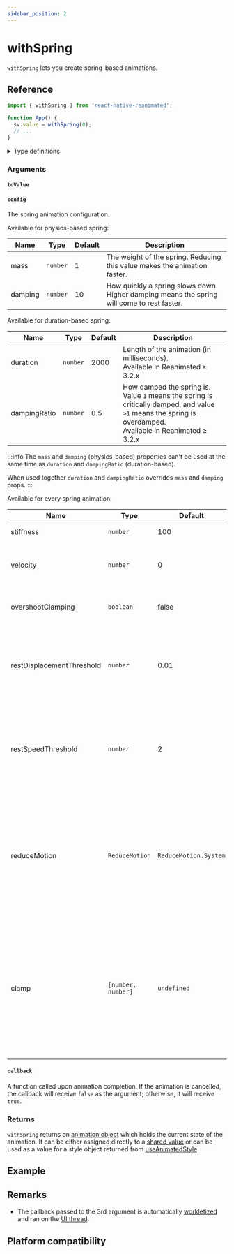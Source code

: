 ```yaml
---
sidebar_position: 2
---
```



# withSpring

`withSpring` lets you create spring-based animations.


<InteractiveExample src={SpringBasicSrc} component={SpringBasic} />

## Reference

```javascript
import { withSpring } from 'react-native-reanimated';

function App() {
  sv.value = withSpring(0);
  // ...
}
```

<details>
<summary>Type definitions</summary>

```typescript
type AnimatableValue = number | string | number[];

interface WithSpringConfig {
  damping?: number;
  mass?: number;
  stiffness?: number;
  overshootClamping?: boolean;
  restSpeedThreshold?: number;
  restDisplacementThreshold?: number;
  velocity?: number;
  reduceMotion?: ReduceMotion;
  clamp?: [number, number];
}

function withSpring<T extends AnimatableValue>(
  toValue: T,
  config?: WithSpringConfig,
  callback?: (finished?: boolean, current?: AnimatableValue) => void
): T;

enum ReduceMotion {
  System = 'system',
  Always = 'always',
  Never = 'never',
}
```

</details>

### Arguments

#### `toValue`


<AnimationToValue />

#### `config` <Optional />

The spring animation configuration.


<InteractivePlayground usePlayground={useSpringPlayground} />

Available for physics-based spring:

| Name                 | Type     | Default | Description                                                                                |
| -------------------- | -------- | ------- | ------------------------------------------------------------------------------------------ |
| mass <Optional />    | `number` | 1       | The weight of the spring. Reducing this value makes the animation faster.                  |
| damping <Optional /> | `number` | 10      | How quickly a spring slows down. Higher damping means the spring will come to rest faster. |

Available for duration-based spring:

| Name                      | Type     | Default | Description                                                                                                                                                     |
| ------------------------- | -------- | ------- | --------------------------------------------------------------------------------------------------------------------------------------------------------------- |
| duration <Optional />     | `number` | 2000    | Length of the animation (in milliseconds). <br/> Available in Reanimated ≥ 3.2.x                                                                                |
| dampingRatio <Optional /> | `number` | 0.5     | How damped the spring is. Value `1` means the spring is critically damped, and value `>1` means the spring is overdamped. <br/> Available in Reanimated ≥ 3.2.x |

:::info
The `mass` and `damping` (physics-based) properties can't be used at the same time as `duration` and `dampingRatio` (duration-based).

When used together `duration` and `dampingRatio` overrides `mass` and `damping` props.
:::

Available for every spring animation:

| Name                                   | Type               | Default               | Description                                                                                                                                                                        |
| -------------------------------------- | ------------------ | --------------------- | ---------------------------------------------------------------------------------------------------------------------------------------------------------------------------------- |
| stiffness <Optional />                 | `number`           | 100                   | How bouncy the spring is.                                                                                                                                                          |
| velocity <Optional />                  | `number`           | 0                     | Initial velocity applied to the spring equation.                                                                                                                                   |
| overshootClamping <Optional />         | `boolean`          | false                 | Whether a spring can bounce over the `toValue`.                                                                                                                                    |
| restDisplacementThreshold <Optional /> | `number`           | 0.01                  | The displacement below which the spring will snap to `toValue` without further oscillations.                                                                                       |
| restSpeedThreshold <Optional />        | `number`           | 2                     | The speed in pixels per second from which the spring will snap to `toValue` without further oscillations.                                                                          |
| reduceMotion <Optional />              | `ReduceMotion`     | `ReduceMotion.System` | A parameter that determines how the animation responds to the device's reduced motion accessibility setting. <br/> Available in Reanimated ≥ 3.5.x                                 |
| clamp <Optional />                     | `[number, number]` | `undefined`           | Limit of the scope of movement. If your spring would exceed this limit, then `dampingRatio` will be reduced (to make the spring less bouncy) <br/> Available in Reanimated ≥ 3.6.x |

#### `callback` <Optional />

A function called upon animation completion. If the animation is cancelled, the callback will receive `false` as the argument; otherwise, it will receive `true`.

### Returns

`withSpring` returns an [animation object](/docs/fundamentals/glossary#animation-object) which holds the current state of the animation. It can be either assigned directly to a [shared value](/docs/fundamentals/glossary#shared-value) or can be used as a value for a style object returned from [useAnimatedStyle](docs/core/useAnimatedStyle).

## Example


<InteractiveExample src={SpringCarouselSrc} component={SpringCarousel} />

## Remarks

- The callback passed to the 3rd argument is automatically [workletized](/docs/fundamentals/glossary#to-workletize) and ran on the [UI thread](/docs/fundamentals/glossary#ui-thread).

## Platform compatibility

<PlatformCompatibility android ios web />
